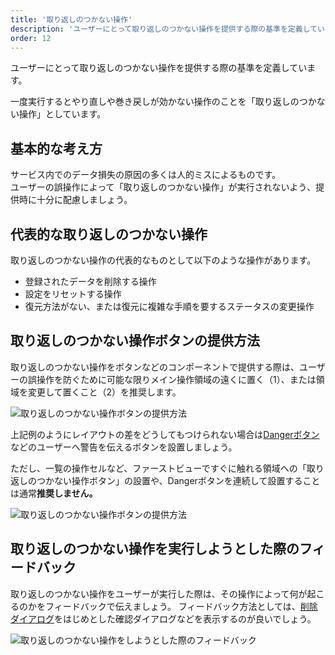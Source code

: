 ```yaml
---
title: '取り返しのつかない操作'
description: 'ユーザーにとって取り返しのつかない操作を提供する際の基準を定義しています。'
order: 12
---
```


ユーザーにとって取り返しのつかない操作を提供する際の基準を定義しています。

一度実行するとやり直しや巻き戻しが効かない操作のことを「取り返しのつかない操作」としています。 

## 基本的な考え方

サービス内でのデータ損失の原因の多くは人的ミスによるものです。  
ユーザーの誤操作によって「取り返しのつかない操作」が実行されないよう、提供時に十分に配慮しましょう。

## 代表的な取り返しのつかない操作

取り返しのつかない操作の代表的なものとして以下のような操作があります。

- 登録されたデータを削除する操作
- 設定をリセットする操作
- 復元方法がない、または復元に複雑な手順を要するステータスの変更操作

## 取り返しのつかない操作ボタンの提供方法

取り返しのつかない操作をボタンなどのコンポーネントで提供する際は、ユーザーの誤操作を防ぐために可能な限りメイン操作領域の遠くに置く（1）、または領域を変更して置くこと（2）を推奨します。

![取り返しのつかない操作ボタンの提供方法](./images/irreversible-operation/button-layout.png)

上記例のようにレイアウトの差をどうしてもつけられない場合は[Dangerボタン](/products/components/button/#h3-3)などのユーザーへ警告を伝えるボタンを設置しましょう。

ただし、一覧の操作セルなど、ファーストビューですぐに触れる領域への「取り返しのつかない操作ボタン」の設置や、Dangerボタンを連続して設置することは通常**推奨しません。**

![取り返しのつかない操作ボタンの提供方法](./images/irreversible-operation/danger-buttons-in-smarthr-table.png)

## 取り返しのつかない操作を実行しようとした際のフィードバック

取り返しのつかない操作をユーザーが実行した際は、その操作によって何が起こるのかをフィードバックで伝えましょう。
フィードバック方法としては、[削除ダイアログ](/products/design-patterns/delete-dialog/)をはじめとした確認ダイアログなどを表示するのが良いでしょう。

![取り返しのつかない操作をしようとした際のフィードバック](./images/irreversible-operation/feedback-dialog.png)
